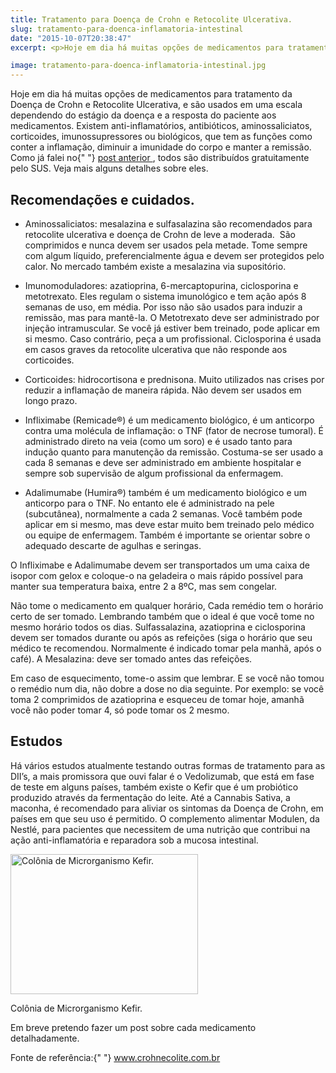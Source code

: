 ```yaml
---
title: Tratamento para Doença de Crohn e Retocolite Ulcerativa.
slug: tratamento-para-doenca-inflamatoria-intestinal
date: "2015-10-07T20:38:47"
excerpt: <p>Hoje em dia há muitas opções de medicamentos para tratamento da Doença de Crohn e Retocolite Ulcerativa, e são usados em uma escala dependendo do estágio da doença e a &hellip;</p>

image: tratamento-para-doenca-inflamatoria-intestinal.jpg
---
```


<p>
  Hoje em dia há muitas opções de medicamentos para tratamento da Doença de
  Crohn e Retocolite Ulcerativa, e são usados em uma escala dependendo do
  estágio da doença e a resposta do paciente aos medicamentos. Existem
  anti-inflamatórios, antibióticos, aminossaliciatos, corticoides,
  imunossupressores ou biológicos, que tem as funções como conter a inflamação,
  diminuir a imunidade do corpo e manter a remissão. Como já falei no{" "}
  <a
    href="http://www.diariodeumcrohnista.com.br/como-conseguir-os-medicamentos-gratuitamente-pelo-governo/"
    target="_blank"
  >
    post anterior
  </a>
  , todos são distribuídos gratuitamente pelo SUS. Veja mais alguns detalhes
  sobre eles.
</p>
<h2>Recomendações e cuidados.</h2>
<ul>
  <li>
    Aminossaliciatos: mesalazina e sulfasalazina são recomendados para
    retocolite ulcerativa e doença de Crohn de leve a moderada.  São comprimidos
    e nunca devem ser usados pela metade. Tome sempre com algum líquido,
    preferencialmente água e devem ser protegidos pelo calor. No mercado também
    existe a mesalazina via supositório.
  </li>
</ul>
<ul>
  <li>
    Imunomoduladores: azatioprina, 6-mercaptopurina, ciclosporina e metotrexato.
    Eles regulam o sistema imunológico e tem ação após 8 semanas de uso, em
    média. Por isso não são usados para induzir a remissão, mas para mantê-la. O
    Metotrexato deve ser administrado por injeção intramuscular. Se você já
    estiver bem treinado, pode aplicar em si mesmo. Caso contrário, peça a um
    profissional. Ciclosporina é usada em casos graves da retocolite ulcerativa
    que não responde aos corticoides.
  </li>
</ul>
<ul>
  <li>
    Corticoides: hidrocortisona e prednisona. Muito utilizados nas crises por
    reduzir a inflamação de maneira rápida. Não devem ser usados em longo prazo.
  </li>
</ul>
<ul>
  <li>
    Infliximabe (Remicade®) é um medicamento biológico, é um anticorpo contra
    uma molécula de inflamação: o TNF (fator de necrose tumoral). É administrado
    direto na veia (como um soro) e é usado tanto para indução quanto para
    manutenção da remissão. Costuma-se ser usado a cada 8 semanas e deve ser
    administrado em ambiente hospitalar e sempre sob supervisão de algum
    profissional da enfermagem.
  </li>
</ul>
<ul>
  <li>
    Adalimumabe (Humira®) também é um medicamento biológico e um anticorpo para
    o TNF. No entanto ele é administrado na pele (subcutânea), normalmente a
    cada 2 semanas. Você também pode aplicar em si mesmo, mas deve estar muito
    bem treinado pelo médico ou equipe de enfermagem. Também é importante se
    orientar sobre o adequado descarte de agulhas e seringas.
  </li>
</ul>
<p>
  O Infliximabe e Adalimumabe devem ser transportados um uma caixa de isopor com
  gelox e coloque-o na geladeira o mais rápido possível para manter sua
  temperatura baixa, entre 2 a 8ºC, mas sem congelar.
</p>
<p>
  Não tome o medicamento em qualquer horário, Cada remédio tem o horário certo
  de ser tomado. Lembrando também que o ideal é que você tome no mesmo horário
  todos os dias. Sulfassalazina, azatioprina e ciclosporina devem ser tomados
  durante ou após as refeições (siga o horário que seu médico te recomendou.
  Normalmente é indicado tomar pela manhã, após o café). A Mesalazina: deve ser
  tomado antes das refeições.
</p>
<p>
  Em caso de esquecimento, tome-o assim que lembrar. E se você não tomou o
  remédio num dia, não dobre a dose no dia seguinte. Por exemplo: se você toma 2
  comprimidos de azatioprina e esqueceu de tomar hoje, amanhã você não poder
  tomar 4, só pode tomar os 2 mesmo.
</p>
<h2>Estudos</h2>
<p>
  Há vários estudos atualmente testando outras formas de tratamento para as
  DII’s, a mais promissora que ouvi falar é o Vedolizumab, que está em fase de
  teste em alguns países, também existe o Kefir que é um probiótico produzido
  através da fermentação do leite. Até a Cannabis Sativa, a maconha, é
  recomendado para aliviar os sintomas da Doença de Crohn, em países em que seu
  uso é permitido. O complemento alimentar Modulen, da Nestlé, para pacientes
  que necessitem de uma nutrição que contribui na ação anti-inflamatória e
  reparadora sob a mucosa intestinal.
</p>
<p>
  <div id="attachment_172" style="width: 310px" class="wp-caption aligncenter">
    <a href="http://www.diariodeumcrohnista.com.br/wp-content/uploads/2015/10/Milk-kefir-grains1.jpg">
      <img
        aria-describedby="caption-attachment-172"
        class="size-medium wp-image-172"
        src="http://www.diariodeumcrohnista.com.br/wp-content/uploads/2015/10/Milk-kefir-grains1-300x224.jpg"
        alt="Colônia de Microrganismo Kefir."
        width="300"
        height="224"
      />
    </a>
    <p id="caption-attachment-172" class="wp-caption-text">
      Colônia de Microrganismo Kefir.
    </p>
  </div>
</p>
<p>Em breve pretendo fazer um post sobre cada medicamento detalhadamente.</p>
<p>
  Fonte de referência:{" "}
  <a
    href="http://www.crohnecolite.com.br/2014/02/cuidados-com-remedios.html"
    target="_blank"
  >
    www.crohnecolite.com.br
  </a>
</p>
